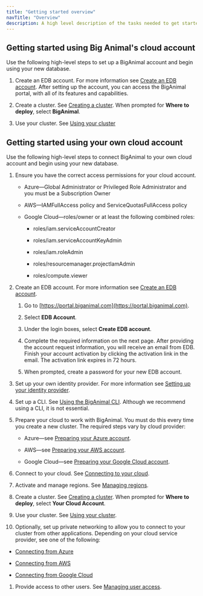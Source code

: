 ```yaml
---
title: "Getting started overview"
navTitle: "Overview"
description: A high level description of the tasks needed to get started with BigAnimal 
---
```



## Getting started using Big Animal's cloud account 

Use the following high-level steps to set up a BigAnimal account and begin using your new database.

1. Create an EDB account. For more information see [Create an EDB account](https://www.enterprisedb.com/docs/biganimal/latest/free_trial/detail/create_an_account/). After setting up the account, you can access the BigAnimal portal, with all of its features and capabilities. 

1. Create a cluster. See [Creating a cluster](https://www.enterprisedb.com/docs/biganimal/latest/getting_started/creating_a_cluster/). When prompted for **Where to deploy**, select **BigAnimal**.

1. Use your cluster. See [Using your cluster](https://www.enterprisedb.com/docs/biganimal/latest/using_cluster/)

## Getting started using your own cloud account

Use the following high-level steps to connect BigAnimal to your own cloud account and begin using your new database. 

1. Ensure you have the correct access permissions for your cloud account. 

    - Azure&mdash;Global Administrator or Privileged Role Administrator and you must be a Subscription Owner

    - AWS&mdash;IAMFullAccess policy and ServiceQuotasFullAccess policy

    - Google Cloud&mdash;roles/owner or at least the following combined roles:

        - roles/iam.serviceAccountCreator

        - roles/iam.serviceAccountKeyAdmin

        - roles/iam.roleAdmin

        - roles/resourcemanager.projectIamAdmin
        
        - roles/compute.viewer

1. Create an EDB account. For more information see [Create an EDB account](https://www.enterprisedb.com/docs/biganimal/latest/free_trial/detail/create_an_account/).

    1. Go to [https://portal.biganimal.com](https://portal.biganimal.com).

    1. Select **EDB Account**.

    1. Under the login boxes, select **Create EDB account**. 

    1. Complete the required information on the next page.
        After providing the account request information, you will receive an email from EDB. Finish your account activation by clicking the activation link in the email. The activation link expires in 72 hours.

    1. When prompted, create a password for your new EDB account. 
    
  
1. Set up your own identity provider. For more information see [Setting up your identity provider](https://www.enterprisedb.com/docs/biganimal/latest/getting_started/identity_provider/).
    
1. Set up a CLI. See [Using the BigAnimal CLI](https://www.enterprisedb.com/docs/biganimal/latest/reference/cli/). 
   Although we recommend using a CLI, it is not essential.

1. Prepare your cloud to work with BigAnimal. You must do this every time you create a new cluster. The required steps vary by cloud provider:

    - Azure&mdash;see [Preparing your Azure account](https://www.enterprisedb.com/docs/biganimal/latest/getting_started/preparing_cloud_account/01_preparing_azure/).

    - AWS&mdash;see [Preparing your AWS account](https://www.enterprisedb.com/docs/biganimal/latest/getting_started/preparing_cloud_account/02_preparing_aws/).

    - Google Cloud&mdash;see [Preparing your Google Cloud account](https://www.enterprisedb.com/docs/biganimal/latest/getting_started/preparing_cloud_account/preparing_gcp/).

1. Connect to your cloud. See [Connecting to your cloud](https://www.enterprisedb.com/docs/biganimal/latest/getting_started/02_connecting_to_your_cloud/).

1. Activate and manage regions. See [Managing regions](https://www.enterprisedb.com/docs/biganimal/latest/getting_started/activating_regions/). 

1. Create a cluster. See [Creating a cluster](https://www.enterprisedb.com/docs/biganimal/latest/getting_started/creating_a_cluster/). When prompted for **Where to deploy**, select **Your Cloud Account**.

1. Use your cluster. See [Using your cluster](https://www.enterprisedb.com/docs/biganimal/latest/using_cluster/).

1. Optionally, set up private networking to allow you to connect to your cluster from other applications. Depending on your cloud service provider, see one of the following:

- [Connecting from Azure](https://www.enterprisedb.com/docs/biganimal/latest/using_cluster/02_connecting_your_cluster/01_connecting_from_azure/)

- [Connecting from AWS](https://www.enterprisedb.com/docs/biganimal/latest/using_cluster/02_connecting_your_cluster/02_connecting_from_aws/)

- [Connecting from Google Cloud](https://www.enterprisedb.com/docs/biganimal/latest/using_cluster/02_connecting_your_cluster/connecting_from_gcp/)

1. Provide access to other users. See [Managing user access](https://www.enterprisedb.com/docs/biganimal/latest/administering_cluster/01_portal_access/).





